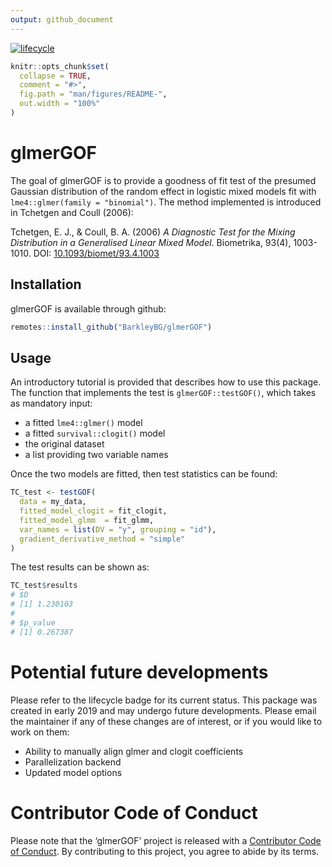 ```yaml
---
output: github_document
---
```


<!-- README.md is generated from README.Rmd. Please edit that file -->

[![lifecycle](https://img.shields.io/badge/lifecycle-stable-green.svg)](https://www.tidyverse.org/lifecycle/#stable)

```r
knitr::opts_chunk$set(
  collapse = TRUE,
  comment = "#>",
  fig.path = "man/figures/README-",
  out.width = "100%"
)
```

# glmerGOF

The goal of glmerGOF is to provide a goodness of fit test of the presumed Gaussian
distribution of the random effect in logistic mixed models fit with 
`lme4::glmer(family = "binomial")`. The method implemented is introduced in 
Tchetgen and Coull (2006):

Tchetgen, E. J., & Coull, B. A. (2006) _A Diagnostic Test for the Mixing Distribution in a Generalised Linear Mixed Model_. Biometrika, 93(4), 1003-1010. DOI: [10.1093/biomet/93.4.1003](https://doi.org/10.1093/biomet/93.4.1003)

## Installation

glmerGOF is available through github:

```r
remotes::install_github("BarkleyBG/glmerGOF")
```

## Usage

An introductory tutorial is provided that describes how to use this package. The function that implements the test is `glmerGOF::testGOF()`, which takes as mandatory input:

- a fitted `lme4::glmer()` model
- a fitted `survival::clogit()` model
- the original dataset
- a list providing two variable names

Once the two models are fitted, then test statistics can be found:

```r
TC_test <- testGOF(
  data = my_data,
  fitted_model_clogit = fit_clogit,
  fitted_model_glmm  = fit_glmm,
  var_names = list(DV = "y", grouping = "id"), 
  gradient_derivative_method = "simple"
)
```

The test results can be shown as:

```r
TC_test$results
# $D
# [1] 1.230103
# 
# $p_value
# [1] 0.267387
```


# Potential future developments

Please refer to the lifecycle badge for its current status. This package was created in early 2019 and may undergo future developments. Please email the maintainer if any of these changes are of interest, or if you would like to work on them:

- Ability to manually align glmer and clogit coefficients
- Parallelization backend
- Updated model options


# Contributor Code of Conduct
Please note that the 'glmerGOF' project is released with a [Contributor Code of Conduct](CODE_OF_CONDUCT.md).
By contributing to this project, you agree to abide by its terms.

